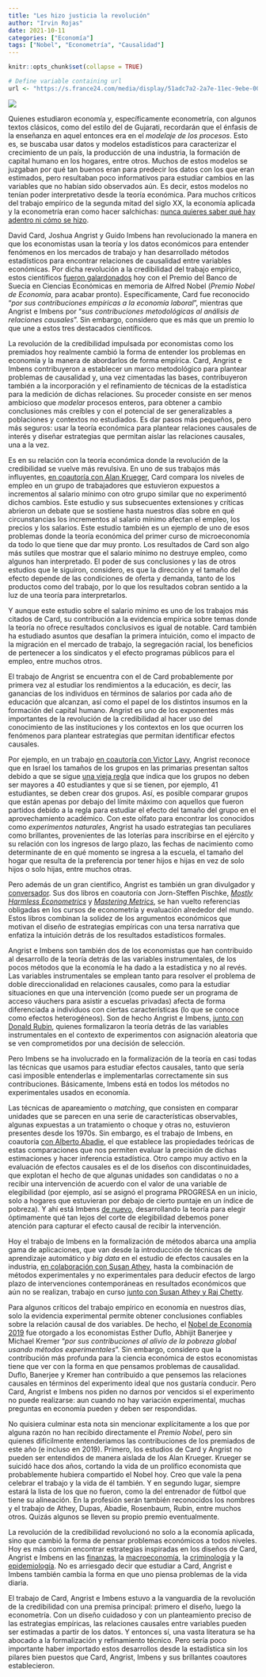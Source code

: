 ```yaml
---
title: "Les hizo justicia la revolución"
author: "Irvin Rojas"
date: 2021-10-11
categories: ["Economía"]
tags: ["Nobel", "Econometría", "Causalidad"]
---
```


```r
knitr::opts_chunk$set(collapse = TRUE)

```

```r
# Define variable containing url
url <- "https://s.france24.com/media/display/51adc7a2-2a7e-11ec-9ebe-005056a90284/w:1280/p:16x9/card_angrist_imbens.webp"
```

![](`r url`)

Quienes estudiaron economía y, específicamente econometría, con algunos textos clásicos, como del estilo del de Gujarati, recordarán que el énfasis de la enseñanza en aquel entonces era en el *modelaje de los procesos*. Esto es, se buscaba usar datos y modelos estadísticos para caracterizar el crecimiento de un país, la producción de una industria, la formación de capital humano en los hogares, entre otros. Muchos de estos modelos se juzgaban por qué tan buenos eran para predecir los datos con los que eran estimados, pero resultaban poco informativos para estudiar cambios en las variables que no habían sido observados aún. Es decir, estos modelos no tenían poder interpretativo desde la teoría económica. Para muchos críticos del trabajo empírico de la segunda mitad del siglo XX, la economía aplicada y la econometría eran como hacer salchichas: [nunca quieres saber qué hay adentro ni cómo se hizo](https://www.jstor.org/stable/pdf/1803924.pdf?casa_token=qSb0dWjqZ0MAAAAA:Eze_CO7Ji9O22B1R19WRgUInD97czHhfI-uzrlMg3IG6k_Cxa3zP86VFcD9btV8G5TMdvaOdFhTXENzFhfYBdFzdEPHvxJlMO99BcBaA2epNng3z98fF_A).

David Card, Joshua Angrist y Guido Imbens han revolucionado la manera en que los economistas usan la teoría y los datos económicos para entender fenómenos en los mercados de trabajo y han desarrollado métodos estadísticos para encontrar relaciones de causalidad entre variables económicas. Por dicha revolución a la credibilidad del trabajo empírico, estos científicos [fueron galardonados]( https://www.nobelprize.org/prizes/economic-sciences/2021/summary/) hoy con el Premio del Banco de Suecia en Ciencias Económicas en memoria de Alfred Nobel (*Premio Nobel de Economía*, para acabar pronto). Específicamente, Card fue reconocido “*por sus contribuciones empíricas a la economía laboral*”, mientras que Angrist e Imbens por “*sus contribuciones metodológicas al análisis de relaciones causales*”. Sin embargo, considero que es más que un premio lo que une a estos tres destacados científicos.

La revolución de la credibilidad impulsada por economistas como los premiados hoy realmente cambió la forma de entender los problemas en economía y la manera de abordarlos de forma empírica. Card, Angrist e Imbens contribuyeron a establecer un marco metodológico para plantear problemas de causalidad y, una vez cimentadas las bases, contribuyeron también a la incorporación y el refinamiento de técnicas de la estadística para la medición de dichas relaciones. Su proceder consiste en ser menos ambicioso que *modelar* procesos enteros, para obtener a cambio conclusiones más creíbles y con el potencial de ser generalizables a poblaciones y contextos no estudiados. Es dar pasos más pequeños, pero más seguros: usar la teoría económica para plantear relaciones causales de interés y diseñar estrategias que permitan aislar las relaciones causales, una a la vez.

Es en su relación con la teoría económica donde la revolución de la credibilidad se vuelve más revulsiva. En uno de sus trabajos más influyentes, [en coautoría con Alan Krueger](https://davidcard.berkeley.edu/papers/njmin-aer.pdf), Card compara los niveles de empleo en un grupo de trabajadores que estuvieron expuestos a incrementos al salario mínimo con otro grupo similar que no experimentó dichos cambios. Este estudio y sus subsecuentes extensiones y críticas abrieron un debate que se sostiene hasta nuestros días sobre en qué circunstancias los incrementos al salario mínimo afectan el empleo, los precios y los salarios. Este estudio también es un ejemplo de uno de esos problemas donde la teoría económica del primer curso de microeconomía da todo lo que tiene que dar muy pronto. Los resultados de Card son algo más sutiles que mostrar que el salario mínimo no destruye empleo, como algunos han interpretado. El poder de sus conclusiones y las de otros estudios que le siguiron, considero, es que la dirección y el tamaño del efecto depende de las condiciones de oferta y demanda, tanto de los productos como del trabajo, por lo que los resultados cobran sentido a la luz de una teoría para interpretarlos.

Y aunque este estudio sobre el salario mínimo es uno de los trabajos más citados de Card, su contribución a la evidencia empírica sobre temas donde la teoría no ofrece resultados conclusivos es igual de notable. Card también ha estudiado asuntos que desafían la primera intuición, como el impacto de la migración en el mercado de trabajo, la segregación racial, los beneficios de pertenecer a los sindicatos y el efecto programas públicos para el empleo, entre muchos otros.

El trabajo de Angrist se encuentra con el de Card probablemente por primera vez al estudiar los rendimientos a la educación, es decir, las ganancias de los individuos en términos de salarios por cada año de educación que alcanzan, así como el papel de los distintos insumos en la formación del capital humano. Angrist es uno de los exponentes más importantes de la revolución de la credibilidad al hacer uso del conocimiento de las instituciones y los contextos en los que ocurren los fenómenos para plantear estrategias que permitan identificar efectos causales. 

Por ejemplo, en un trabajo [en coautoría con Victor Lavy](https://www.jstor.org/stable/2587016), Angrist reconoce que en Israel los tamaños de los grupos en las primarias presentan saltos debido a que se sigue [una vieja regla](https://en.wikipedia.org/wiki/Maimonides%27_rule) que indica que los grupos no deben ser mayores a 40 estudiantes y que si se tienen, por ejemplo, 41 estudiantes, se deben crear dos grupos. Así, es posible comparar grupos que están apenas por debajo del límite máximo con aquellos que fueron partidos debido a la regla para estudiar el efecto del tamaño del grupo en el aprovechamiento académico. Con este olfato para encontrar los conocidos como *experimentos naturales*, Angrist ha usado estrategias tan peculiares como brillantes, provenientes de las loterías para inscribirse en el ejército y su relación con los ingresos de largo plazo, las fechas de nacimiento como determinante de en qué momento se ingresa a la escuela, el tamaño del hogar que resulta de la preferencia por tener hijos e hijas en vez de solo hijos o solo hijas, entre muchos otras.

Pero además de un gran científico, Angrist es también un gran divulgador y [conversador](https://www.econtalk.org/joshua-angrist-on-econometrics-and-causation/).  Sus dos libros en coautoría con Jorn-Steffen Pischke, [*Mostly Harmless Econometrics*](https://www.amazon.com/Mostly-Harmless-Econometrics-Empiricists-Companion/dp/0691120358) y [*Mastering Metrics*](https://www.amazon.com/Mastering-Metrics-Path-Cause-Effect/dp/0691152845/ref=pd_sbs_1/135-4411448-5806729?pd_rd_w=uorKl&pf_rd_p=3676f086-9496-4fd7-8490-77cf7f43f846&pf_rd_r=VAD0KDJ0Y750RGFJ80MN&pd_rd_r=b548b61b-f029-45b3-a024-4fcf65d9e7cf&pd_rd_wg=xEplu&pd_rd_i=0691152845&psc=1), se han vuelto referencias obligadas en los cursos de econometría y evaluación alrededor del mundo. Estos libros combinan la solidez de los argumentos económicos que motivan el diseño de estrategias empíricas con una tersa narrativa que enfatiza la intuición detrás de los resultados estadísticos formales.

Angrist e Imbens son también dos de los economistas que han contribuido al desarrollo de la teoría detrás de las variables instrumentales, de los pocos métodos que la economía le ha dado a la estadística y no al revés. Las variables instrumentales se emplean tanto para resolver el problema de doble direccionalidad en relaciones causales, como para la estudiar situaciones en que una intervención (como puede ser un programa de acceso váuchers para asistir a escuelas privadas) afecta de forma diferenciada a individuos con ciertas características (lo que se conoce como efectos heterogéneos). Son de hecho Angrist e Imbens, [junto con Donald Rubin](https://www.tandfonline.com/doi/abs/10.1080/01621459.1996.10476902), quienes formalizaron la teoría detrás de las variables instrumentales en el contexto de experimentos con asignación aleatoria que se ven comprometidos por una decisión de selección.

Pero Imbens se ha involucrado en la formalización de la teoría en casi todas las técnicas que usamos para estudiar efectos causales, tanto que sería casi imposible entenderlas e implementarlas correctamente sin sus contribuciones. Básicamente, Imbens está en todos los métodos no experimentales usados en economía.

Las técnicas de apareamiento o *matching*, que consisten en comparar unidades que se parecen en una serie de características observables, algunas expuestas a un tratamiento o choque y otras no, estuvieron presentes desde los 1970s. Sin embargo, es el trabajo de Imbens, en coautoría [con Alberto Abadie](https://onlinelibrary.wiley.com/doi/abs/10.1111/j.1468-0262.2006.00655), el que establece las propiedades teóricas de estas comparaciones que nos permiten evaluar la precisión de dichas estimaciones y hacer inferencia estadística. Otro campo muy activo en la evaluación de efectos causales es el de los diseños con discontinuidades, que explotan el hecho de que algunas unidades son candidatas o no a recibir una intervención de acuerdo con el valor de una variable de elegibilidad (por ejemplo, así se asignó el programa PROGRESA en un inicio, solo a hogares que estuvieran por debajo de cierto puntaje en un índice de pobreza). Y ahí está Imbens [de nuevo](https://academic.oup.com/restud/article-abstract/79/3/933/1533189), desarrollando la teoría para elegir óptimamente qué tan lejos del corte de elegibilidad debemos poner atención para capturar el efecto causal de recibir la intervención.

Hoy el trabajo de Imbens en la formalización de métodos abarca una amplia gama de aplicaciones, que van desde la introducción de técnicas de aprendizaje automático y *big data* en el estudio de efectos causales en la industria, [en colaboración con Susan Athey](https://www.annualreviews.org/doi/abs/10.1146/annurev-economics-080217-053433
), hasta la combinación de métodos experimentales y no experimentales para deducir efectos de largo plazo de intervenciones contemporáneas en resultados económicos que aún no se realizan, trabajo en curso [junto con Susan Athey y Raj Chetty](https://arxiv.org/abs/2006.09676).

Para algunos críticos del trabajo empírico en economía en nuestros días, solo la evidencia experimental permite obtener conclusiones confiables sobre la relación causal de dos variables. De hecho, el [Nobel de Economía 2019](https://www.nobelprize.org/prizes/economic-sciences/2019/press-release/) fue otorgado a los economistas Esther Duflo, Abhijit Banerjee y Michael Kremer “*por sus contribuciones al alivio de la pobreza global usando métodos experimentales*”. Sin embargo, considero que la contribución más profunda para la ciencia económica de estos economistas tiene que ver con la forma en que pensamos problemas de causalidad. Duflo, Banerjee y Kremer han contribuido a que pensemos las relaciones causales en términos del experimento ideal que nos gustaría conducir. Pero Card, Angrist e Imbens nos piden no darnos por vencidos si el experimento no puede realizarse: aun cuando no hay variación experimental, muchas preguntas en economía pueden y deben ser respondidas.

No quisiera culminar esta nota sin mencionar explícitamente a los que por alguna razón no han recibido directamente el *Premio Nobel*, pero sin quienes difícilmente entenderiamos las contribuciones de los premiados de este año (e incluso en 2019). Primero, los estudios de Card y Angrist no pueden ser entendidos de manera aislada de los Alan Krueger. Krueger se suicidó hace dos años, cortando la vida de un prolífico economista que probablemente hubiera compartido el Nobel hoy. Creo que vale la pena celebrar el trabajo y la vida de él también. Y en segundo lugar, siempre estará la lista de los que no fueron, como la del entrenador de fútbol que tiene su alineación. En la profesión serán también reconocidos los nombres y el trabajo de Athey, Dupas, Abadie, Rosenbaum, Rubin, entre muchos otros. Quizás algunos se lleven su propio premio eventualmente.

La revolución de la credibilidad revolucionó no solo a la economía aplicada, sino que cambió la forma de pensar problemas económicos a todos niveles. Hoy es más común encontrar estrategias inspiradas en los diseños de Card, Angrist e Imbens en las [finanzas](https://pubsonline.informs.org/doi/abs/10.1287/mnsc.2016.2437), la [macroeconomía](https://www.sciencedirect.com/science/article/pii/S1574004816000094?casa_token=QcfJyvDmQ8YAAAAA:KZY9A7Mz6JPbHaa-A-SGmMPlt-gdon6QhSQN4WJKKezFTSua4mWRpbVtYLnopU3ciG8OJ9Pb0khp), la [criminología](https://link.springer.com/article/10.1007/s11292-005-5126-x) y la [epidemiología](https://dom-pubs.onlinelibrary.wiley.com/doi/abs/10.1111/dom.13926). No es arriesgado decir que estudiar a Card, Angrist e Imbens también cambia la forma en que uno piensa problemas de la vida diaria.

El trabajo de Card, Angrist e Imbens estuvo a la vanguardia de la revolución de la credibilidad con una premisa principal: primero el diseño, luego la econometría. Con un diseño cuidadoso y con un planteamiento preciso de las estrategias empíricas, las relaciones causales entre variables pueden ser estimadas a partir de los datos. Y entonces sí, una vasta literatura se ha abocado a la formalización y refinamiento técnico. Pero sería poco importante haber importado estos desarrollos desde la estadística sin los pilares bien puestos que Card, Angrist, Imbens y sus brillantes coautores establecieron.

